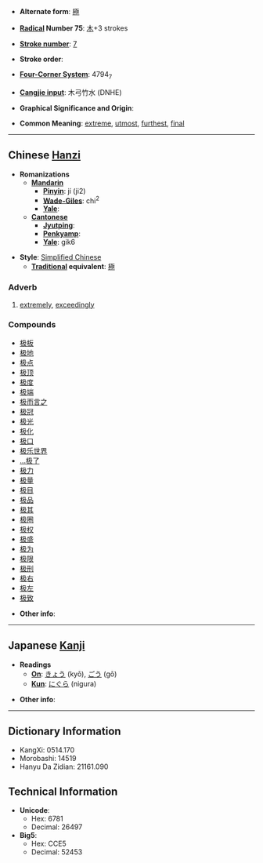 * '''Alternate form''': [[極]]

* '''[[Wiktionary:Chinese radical index| Radical]] Number 75''': [[Wiktionary:Chinese radical index 木|木]]+3 strokes

* '''[[Wiktionary:Chinese total strokes index|Stroke number]]''': [[Wiktionary:Chinese total strokes index 7|7]]

* '''Stroke order''': 

* '''[[Wiktionary:Chinese four corner index|Four-Corner System]]''': 4794<sub>7</sub>

* '''[[Wiktionary:Chinese Cangjie index|Cangjie input]]''': 木弓竹水 (DNHE)

* '''Graphical Significance and Origin''': 

* '''Common Meaning''': [[extreme]], [[utmost]], [[furthest]], [[final]]

----

== Chinese [[Hanzi]] ==

* '''Romanizations'''
** '''[[Mandarin]]'''
*** '''[[Pinyin]]''': jí (ji2)
*** '''[[Wade-Giles]]''': chi<sup>2</sup>
*** '''[[Yale]]''': 
** '''[[Cantonese]]'''
*** '''[[Jyutping]]''':
*** '''[[Penkyamp]]''': 
*** '''[[Yale]]''': gik6

* '''Style''': [[Simplified Chinese]] 
** '''[[Traditional Chinese|Traditional]] equivalent''': [[極]]

===Adverb===

# [[extremely]], [[exceedingly]]

===Compounds===
*[[极板]]
*[[极地]]
*[[极点]]
*[[极顶]]
*[[极度]]
*[[极端]]
*[[极而言之]]
*[[极冠]]
*[[极光]]
*[[极化]]
*[[极口]]
*[[极乐世界]]
*[[…极了]]
*[[极力]]
*[[极量]]
*[[极目]]
*[[极品]]
*[[极其]]
*[[极圈]]
*[[极权]]
*[[极盛]]
*[[极为]]
*[[极限]]
*[[极刑]]
*[[极右]]
*[[极左]]
*[[极致]]

* '''Other info''': 

----

== Japanese [[Kanji]] ==

* '''Readings'''
** '''[[On]]''': [[きょう]] (kyō), [[ごう]] (gō)
** '''[[Kun]]''': [[にぐら]] (nigura)

* '''Other info''':  

----

== Dictionary Information ==

* KangXi: 0514.170
* Morobashi: 14519
* Hanyu Da Zidian: 21161.090

== Technical Information ==

* '''Unicode''':
** Hex: 6781
** Decimal: 26497
* '''Big5''':
** Hex: CCE5
** Decimal: 52453